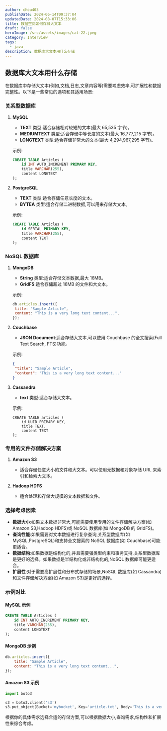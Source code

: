 ```yaml
---
author: chou403
publishDate: 2024-06-14T09:37:04
updatedDate: 2024-08-07T15:33:06
title: 数据空间如何存储大文本
draft: false
heroImage: /src/assets/images/cat-22.jpeg
category: Interview
tags:
  - java
description: 数据库大文本用什么存储
---
```


## 数据库大文本用什么存储

在数据库中存储大文本(例如,文档,日志,文章内容等)需要考虑效率,可扩展性和数据完整性。以下是一些常见的选项和其适用场景:

### 关系型数据库

1. **MySQL**

   - **TEXT** 类型:适合存储相对较短的文本(最大 65,535 字节)。
   - **MEDIUMTEXT** 类型:适合存储中等长度的文本(最大 16,777,215 字节)。
   - **LONGTEXT** 类型:适合存储非常大的文本(最大 4,294,967,295 字节)。

   示例:

   ```sql
   CREATE TABLE Articles (
       id INT AUTO_INCREMENT PRIMARY KEY,
       title VARCHAR(255),
       content LONGTEXT
   );
   ```

2. **PostgreSQL**

   - **TEXT** 类型:适合存储任意长度的文本。
   - **BYTEA** 类型:适合存储二进制数据,可以用来存储大文本。

   示例:

   ```sql
   CREATE TABLE Articles (
       id SERIAL PRIMARY KEY,
       title VARCHAR(255),
       content TEXT
   );
   ```

### NoSQL 数据库

1. **MongoDB**

   - **String** 类型:适合存储文本数据,最大 16MB。
   - **GridFS**:适合存储超过 16MB 的文件和大文本。

   示例:

   ```javascript
   db.articles.insert({
   	title: "Sample Article",
   	content: "This is a very long text content...",
   });
   ```

2. **Couchbase**

   - **JSON Document**:适合存储大文本,可以使用 Couchbase 的全文搜索(Full Text Search, FTS)功能。

   示例:

   ```json
   {
   	"title": "Sample Article",
   	"content": "This is a very long text content..."
   }
   ```

3. **Cassandra**

   - **text** 类型:适合存储大文本。

   示例:

   ```cql
   CREATE TABLE articles (
       id UUID PRIMARY KEY,
       title TEXT,
       content TEXT
   );
   ```

### 专用的文件存储解决方案

1. **Amazon S3**

   - 适合存储任意大小的文件和大文本。可以使用元数据和对象存储 URL 来索引和检索大文本。

2. **Hadoop HDFS**
   - 适合处理和存储大规模的文本数据和文件。

### 选择考虑因素

- **数据大小**:如果文本数据非常大,可能需要使用专用的文件存储解决方案(如 Amazon S3,Hadoop HDFS)或 NoSQL 数据库(如 MongoDB 的 GridFS)。
- **查询性能**:如果需要对文本数据进行复杂查询,关系型数据库(如 MySQL,PostgreSQL)和支持全文搜索的 NoSQL 数据库(如 Couchbase)可能更适合。
- **数据结构**:如果数据是结构化的,并且需要强类型约束和事务支持,关系型数据库是更好的选择。如果数据是半结构化或非结构化的,NoSQL 数据库可能更适合。
- **扩展性**:对于需要高扩展性和分布式存储的场景,NoSQL 数据库(如 Cassandra)和文件存储解决方案(如 Amazon S3)是更好的选择。

### 示例对比

#### MySQL 示例

```sql
CREATE TABLE Articles (
    id INT AUTO_INCREMENT PRIMARY KEY,
    title VARCHAR(255),
    content LONGTEXT
);
```

#### MongoDB 示例

```javascript
db.articles.insert({
	title: "Sample Article",
	content: "This is a very long text content...",
});
```

#### Amazon S3 示例

```python
import boto3

s3 = boto3.client('s3')
s3.put_object(Bucket='mybucket', Key='article.txt', Body='This is a very long text content...')
```

根据你的具体需求选择合适的存储方案,可以根据数据大小,查询需求,结构性和扩展性来综合考虑。
